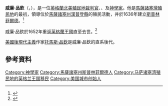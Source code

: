 {{Infobox person
| 姓名     = 威廉·品欽
| 圖像     = William Pynchon.jpg
| 圖像替代 = 威廉·品欽1657年半身像
| 圖像說明 = 威廉·品欽1657年半身像
| 原文名   = William Pynchon
| 語系     = en
| 出生名   = 
| 出生日期 = {{birth date|1590|10|11}}
| 出生地點 = {{flag|Kingdom of England}}[[埃塞克斯郡|埃塞克斯郡]]{{link-en|斯普林菲爾德 (埃塞克斯郡)|Springfield, Essex|斯普林菲爾德}}
| 逝世日期 = {{death date and age|1662|10|29|1590|10|11}}
| 逝世地點 = {{flag|Kingdom of England}}[[白金漢郡|白金漢郡]]{{link-en|雷斯伯里|Wraysbury}}
| 國籍     = {{flagu|Kingdom of England}}
| 職業     = [[殖民者|殖民者]] {{link-en|財政官|Treasurer}} [[裁判官|裁判官]] {{link-en|北美皮草貿易|North American fur trade|皮草商}} [[神學家|神學家]]
| 活躍時期 = 
| 知名原因 = {{plainlist|
* 在[[馬薩諸塞灣殖民地|馬薩諸塞灣殖民地]]建立[[斯普林菲爾德_(馬薩諸塞州)|斯普林菲爾德]]
* 領導[[英格兰殖民地#北美|英格蘭北美殖民活動]]
}}
| 配偶     = {{plainlist|
* {{marriage|{{SetTitle|Anna Andrews|安娜·安德魯斯}}|1621或更早|1630-08-30|end=wid.}}<ref name="Geneanet">{{cite web|first=Tim |last=Dowling |title=William Pynchon: Family Tree |url=https://gw.geneanet.org/tdowling?lang=en&p=william&n=pynchon |website={{link-fr|Geneanet}} |access-date=2019-08-15 |language=en}}</ref>
* {{marriage|{{SetTitle|Frances Sanford|弗蘭西絲·桑福德}}|1632或更早|1657-10-10|end=wid.}}<ref name="Geneanet"/>
}}
| 簽名     = WmPynchonSignature.svg
| 簽名大小 = 310px
| 簽名替代 = William Pynchon
}}
'''威廉·品欽'''（{{lang-en|William Pynchon}}，{{bd|1590年|10月11日|1662年|10月29日}}），是一位[[英格兰殖民地#北美|英格蘭北美殖民地]][[裁判官|裁判官]]、{{link-en|財政官|Treasurer}}、{{link-en|北美皮草貿易|North American fur trade|皮草商}}及[[神學家|神學家]]。他是[[馬薩諸塞灣殖民地|馬薩諸塞灣殖民地]]的最初{{link-en|專利權所有者|Glossary of patent law terms#Patentee|所有人}}，領導位於[[馬薩諸塞州|馬薩諸塞州]][[漢普登縣_(馬薩諸塞州)|漢普登縣]]的殖民活動，并於1636年建立[[斯普林菲爾德_(馬薩諸塞州)|斯普林菲爾德]]。<ref>{{cite web |title=City of Springfield, Mass.: History and Culture |url=https://www.springfield-ma.gov/cos/index.php?id=history |publisher=[[斯普林菲爾德_(馬薩諸塞州)|斯普林菲爾德市政府]] |date=2018-08-16 |accessdate=2019-08-15 |language=en |archive-date=2021-02-10 |archive-url=https://web.archive.org/web/20210210173609/https://www.springfield-ma.gov/cos/index.php?id=history |dead-url=no }}</ref>

威廉·品欽於1652年重返[[英格蘭王國|英格蘭王國]]直至去世。<ref>{{cite book|author=Springfield (Mass.) |author2=Henry Martyn Burt |editor=Henry Martyn Burt |title=The First Century of the History of Springfield: The Official Records from 1636 to 1736, with an Historical Review and Biographical Mention of the Founders |volume=I |page=12 |publisher=H.M. Burt |year=1898 |location=斯普林菲爾德 |accessdate=2019-05-15 |language=en}}</ref>

[[美國|美國]][[後現代主義文學|後現代主義]]作家[[托馬斯·品欽|托馬斯·品欽]]是威廉·品欽的直系後代。

==參考資料==
{{reflist}}
{{commonscat|William Pynchon}}

{{Authority control}}
[[Category:神學家|Category:神學家]]
[[Category:馬薩諸塞州斯普林菲爾德人|Category:馬薩諸塞州斯普林菲爾德人]]
[[Category:马萨诸塞湾殖民地的英格兰王国移民|Category:马萨诸塞湾殖民地的英格兰王国移民]]
[[Category:美国城市创始人|Category:美国城市创始人]]